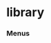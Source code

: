 # library


### Menus
<ul className='grid grid-cols-1 md:grid-cols-2 lg:grid-cols-3 xl:grid-cols-4 gap-4 -ml-6'>
<ReferenceCard
    title="crypto"
    description="search, price, historical"
    url="library/crypto"
/><ReferenceCard
    title="economy"
    description="gdp, calendar, fred_series, risk_premium, fred_search, cpi, nominal, forecast, real"
    url="library/economy"
/><ReferenceCard
    title="derivatives"
    description="options, unusual, chains"
    url="library/derivatives"
/><ReferenceCard
    title="news"
    description="company, world"
    url="library/news"
/><ReferenceCard
    title="fixedincome"
    description="corporate, rate, government, sofr, spreads, spot_rates, commercial_paper, ice_bofa, hqm, moody,..."
    url="library/fixedincome"
/><ReferenceCard
    title="equity"
    description="search, calendar, estimates, discovery, fundamental, ownership, price, shorts, compare,..."
    url="library/equity"
/><ReferenceCard
    title="index"
    description="available, constituents, market"
    url="library/index"
/><ReferenceCard
    title="etf"
    description="search, holdings, info, sectors, holdings_date, holdings_performance, countries, price_performance"
    url="library/etf"
/><ReferenceCard
    title="currency"
    description="search, price, historical"
    url="library/currency"
/><ReferenceCard
    title="regulators"
    description="sec, schema_files, sic_search, symbol_map, institutions_search, cik_map, rss_litigation"
    url="library/regulators"
/>
</ul>

